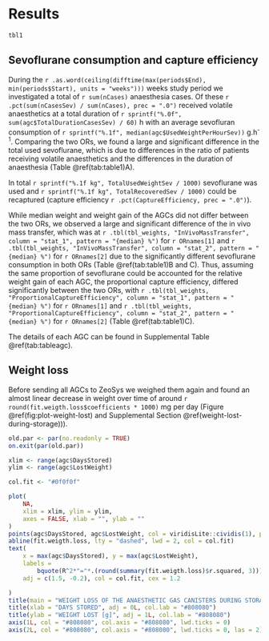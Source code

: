 # Results


```r
tbl1
```


## Sevoflurane consumption and capture efficiency

During the `r .as.word(ceiling(difftime(max(periods$End), min(periods$Start), units = "weeks")))` weeks study period we investigated a total of `r sum(nCases)` anaesthesia cases.
Of these `r .pct(sum(nCasesSev) / sum(nCases), prec = ".0")` received volatile
anaesthetics at a total duration of `r sprintf("%.0f", sum(agc$TotalDurationCasesSev) / 60)` h
with an average sevofluran consumption of `r sprintf("%.1f", median(agc$UsedWeightPerHourSev))` g.h^-1^.
Comparing the two ORs, we found a large and significant difference in the total
used sevoflurane, which is due to differences in the ratio of patients receiving
volatile anaesthetics and the differences in the duration of anaesthesia (Table \@ref(tab:table1)A).

In total `r sprintf("%.1f kg", TotalUsedWeightSev / 1000)` sevoflurane was used
and `r sprintf("%.1f kg", TotalRecoveredSev / 1000)` could be recaptured
(capture efficiency `r .pct(CaptureEfficiency, prec = ".0")`).

While median weight and weight gain of the AGCs did not differ between the two
ORs, we observed a large and significant difference of the
in vivo mass transfer, which was at
`r .tbl(tbl_weights, "InVivoMassTransfer", column = "stat_1", pattern = "{median} %")` for `r ORnames[1]`
and
`r .tbl(tbl_weights, "InVivoMassTransfer", column = "stat_2", pattern = "{median} %")`  for `r ORnames[2]`
due to the significantly different sevoflurane consumption in both ORs (Table \@ref(tab:table1)B and C).
Thus, assuming the same proportion of sevoflurane could be accounted for the relative
weight gain of each AGC, the proportional capture efficiency, differed
significantly between the two ORs, with
`r .tbl(tbl_weights, "ProportionalCaptureEfficiency", column = "stat_1", pattern = "{median} %")` for `r ORnames[1]`
and
`r .tbl(tbl_weights, "ProportionalCaptureEfficiency", column = "stat_2", pattern = "{median} %")`  for `r ORnames[2]` (Table \@ref(tab:table1)C).

The details of each AGC can be found in Supplemental Table \@ref(tab:tableagc).

## Weight loss

Before sending all AGCs to ZeoSys we weighed them again and found an almost
linear decrease in weight over time of around `r round(fit.weigth.loss$coefficients * 1000)` mg per day
(Figure \@ref(fig:plot-weight-lost) and Supplemental Section \@ref(weight-lost-during-storage))).

```r
old.par <- par(no.readonly = TRUE)
on.exit(par(old.par))

xlim <- range(agc$DaysStored)
ylim <- range(agc$LostWeight)

col.fit <- "#0f0f0f"

plot(
    NA,
    xlim = xlim, ylim = ylim,
    axes = FALSE, xlab = "", ylab = ""
)
points(agc$DaysStored, agc$LostWeight, col = viridisLite::cividis(1), pch = 20)
abline(fit.weigth.loss, lty = "dashed", lwd = 2, col = col.fit)
text(
    x = max(agc$DaysStored), y = max(agc$LostWeight),
    labels =
        bquote(R^2*"="*.(round(summary(fit.weigth.loss)$r.squared, 3))),
    adj = c(1.5, -0.2), col = col.fit, cex = 1.2

)
title(main = "WEIGHT LOSS OF THE ANAESTHETIC GAS CANISTERS DURING STORAGE", col.main = "#808080", adj = 0L)
title(xlab = "DAYS STORED", adj = 0L, col.lab = "#808080")
title(ylab = "WEIGHT LOST [g]", adj = 1L, col.lab = "#808080")
axis(1L, col = "#808080", col.axis = "#808080", lwd.ticks = 0)
axis(2L, col = "#808080", col.axis = "#808080", lwd.ticks = 0, las = 2)
```
